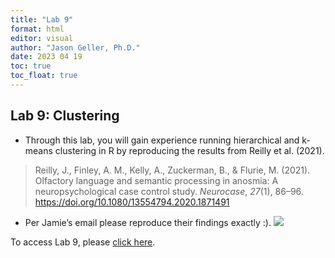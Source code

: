 ```yaml
---
title: "Lab 9"
format: html
editor: visual
author: "Jason Geller, Ph.D."
date: 2023 04 19
toc: true
toc_float: true
---
```


## Lab 9: Clustering

-   Through this lab, you will gain experience running hierarchical and k-means clustering in R by reproducing the results from Reilly et al. (2021).

> Reilly, J., Finley, A. M., Kelly, A., Zuckerman, B., & Flurie, M. (2021). Olfactory language and semantic processing in anosmia: A neuropsychological case control study. *Neurocase*, *27*(1), 86--96. <https://doi.org/10.1080/13554794.2020.1871491>

-   Per Jamie's email please reproduce their findings exactly :). ![](email.jpeg)

To access Lab 9, please [click here](https://classroom.github.com/a/aVNjDw22).
